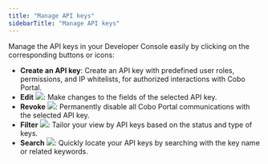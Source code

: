 ```yaml
---
title: "Manage API keys"
sidebarTitle: "Manage API keys"
---
```


Manage the API keys in your Developer Console easily by clicking on the corresponding buttons or icons:

- **Create an API key**: Create an API key with predefined user roles, permissions, and IP whitelists, for authorized interactions with Cobo Portal.
- **Edit** <img src="/images/developer-console/icon_edit.svg" className="icon"></img>: Make changes to the fields of the selected API key.
- **Revoke** <img src="/images/developer-console/icon_revoke.svg" className="icon"></img>: Permanently disable all Cobo Portal communications with the selected API key.
- **Filter** <img src="/images/developer-console/icon_filter.svg" className="icon"></img>: Tailor your view by API keys based on the status and type of keys.
- **Search** <img src="/images/developer-console/icon_search.svg" className="icon"></img>: Quickly locate your API keys by searching with the key name or related keywords.